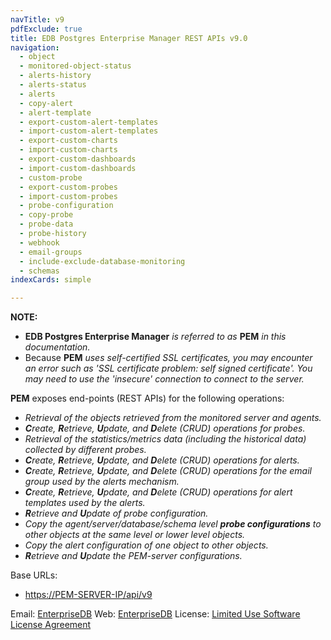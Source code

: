 ```yaml
---
navTitle: v9
pdfExclude: true
title: EDB Postgres Enterprise Manager REST APIs v9.0
navigation:
  - object
  - monitored-object-status
  - alerts-history
  - alerts-status
  - alerts
  - copy-alert
  - alert-template
  - export-custom-alert-templates
  - import-custom-alert-templates
  - export-custom-charts
  - import-custom-charts
  - export-custom-dashboards
  - import-custom-dashboards
  - custom-probe
  - export-custom-probes
  - import-custom-probes
  - probe-configuration
  - copy-probe
  - probe-data
  - probe-history
  - webhook
  - email-groups
  - include-exclude-database-monitoring
  - schemas
indexCards: simple

---
```


<span id="edb-postgres-enterprise-manager-rest-apis"></span>



**NOTE:**

-   **EDB Postgres Enterprise Manager** *is referred to as* **PEM** *in this documentation.*
-   Because **PEM** *uses self-certified SSL certificates, you may encounter an error such as 'SSL certificate problem: self signed certificate'. You may need to use the 'insecure' connection to connect to the server.*

**PEM** exposes end-points (REST APIs) for the following operations:

-   *Retrieval of the objects retrieved from the monitored server and agents.*
-   ***C**reate, **R**etrieve, **U**pdate, and **D**elete (CRUD) operations for probes.*
-   *Retrieval of the statistics/metrics data (including the historical data) collected by different probes.*
-   ***C**reate, **R**etrieve, **U**pdate, and **D**elete (CRUD) operations for alerts.*
-   ***C**reate, **R**etrieve, **U**pdate, and **D**elete (CRUD) operations for the email group used by the alerts mechanism.*
-   ***C**reate, **R**etrieve, **U**pdate, and **D**elete (CRUD) operations for alert templates used by the alerts.*
-   ***R**etrieve and **U**pdate of  probe configuration.*
-   *Copy the agent/server/database/schema level **probe configurations** to other objects at the same level or lower level objects.*
-   *Copy the alert configuration of one object to other objects.*
-   ***R**etrieve and **U**pdate the PEM-server configurations.*

Base URLs:

-   <a href="https://PEM-SERVER-IP/api/v9">https://PEM-SERVER-IP/api/v9</a>

Email: <a href="mailto:support@enterprisedb.com">EnterpriseDB</a> Web: <a href="https://www.enterprisedb.com">EnterpriseDB</a> 
License: <a href="https://www.enterprisedb.com/ba/limited-license-v2-9">Limited Use Software License Agreement</a>

<span id="edb-postgres-enterprise-manager-rest-apis-object"></span>

